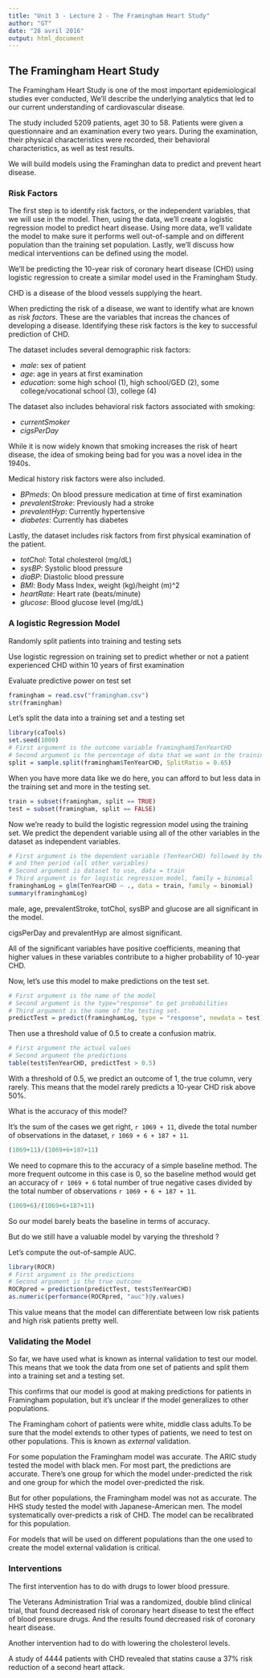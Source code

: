 ```yaml
---
title: "Unit 3 - Lecture 2 - The Framingham Heart Study"
author: "GT"
date: "28 avril 2016"
output: html_document
---
```


## The Framingham Heart Study

The Framingham Heart Study is one of the most important epidemiological studies ever conducted, We'll 
describe the underlying analytics that led to our current understanding of cardiovascular disease.

The study included 5209 patients, aget 30 to 58. Patients were given a questionnaire and an examination
every two years. During the examination, their physical characteristics were recorded, their behavioral
characteristics, as well as test results.

We will build  models using the Framinghan data to predict and prevent heart disease.

### Risk Factors

The first step is to identify risk factors, or the independent variables, that we will use in the model.
Then, using the data, we'll create a logistic regression model to predict heart disease. Using more data,
we'll validate the model to make sure it performs well out-of-sample and on different population than the
training set population. Lastly, we'll discuss how medical interventions can be defined using the model.

We'll be predicting the 10-year risk of coronary heart disease (CHD) using logistic regression to create 
a similar model used in the Framingham Study.

CHD is a disease of the blood vessels supplying the heart.

When predicting the risk of a disease, we want to identify what are known as *risk factors*.
These are the variables that increas the chances of developing a disease. Identifying these risk factors is
the key to successful prediction of CHD.

The dataset includes several demographic risk factors:

- *male*: sex of patient
- *age*: age in years at first examination
- *education*: some high school (1), high school/GED (2), some college/vocational school (3), college (4)

The dataset also includes behavioral risk factors associated with smoking:

- *currentSmoker*
- *cigsPerDay*

While it is now widely known that smoking increases the risk of heart disease, the idea of smoking being bad
for you was a novel idea in the 1940s.

Medical history risk factors were also included.

- *BPmeds*: On blood pressure medication at time of  first examination
- *prevalentStroke*: Previously had a stroke
- *prevalentHyp*: Currently hypertensive
- *diabetes*: Currently has diabetes

Lastly, the dataset includes risk factors from first physical examination of the patient.

- *totChol*: Total cholesterol (mg/dL)
- *sysBP*: Systolic blood pressure
- *diaBP*: Diastolic blood pressure
- *BMI*: Body Mass Index, weight (kg)/height (m)^2
- *heartRate*: Heart rate (beats/minute)
- *glucose*: Blood glucose level (mg/dL)

### A logistic Regression Model

Randomly split patients into training and testing sets

Use logistic regression on training set to predict whether or not a patient experienced
CHD within 10 years of first examination

Evaluate predictive power on test set

```r
framingham = read.csv("framingham.csv")
str(framingham)
```

Let's split the data into a training set and a testing set

```r
library(caTools)
set.seed(1000)
# First argument is the outcome variable framingham$TenYearCHD
# Second argument is the percentage of data that we want in the training set (SplitRatio)
split = sample.split(framingham$TenYearCHD, SplitRatio = 0.65)
```

When you have more data like we do here, you can afford to but less data in the
training set and more in the testing set.

```r
train = subset(framingham, split == TRUE)
test = subset(framingham, split == FALSE)
```

Now we're ready to build the logistic regression model using the training set.
We predict the dependent variable using all of the other variables in the dataset as
independent variables.

```r
# First argument is the dependent variable (TenYearCHD) followed by the tilde
# and then period (all other variables)
# Second argument is dataset to use, data = train
# Third argument is for logistic regression model, family = binomial
framinghamLog = glm(TenYearCHD ~ ., data = train, family = binomial)
summary(framinghamLog)
```

male, age, prevalentStroke, totChol, sysBP and glucose are all
significant in the model.

cigsPerDay and prevalentHyp are almost significant.

All of the significant variables have positive coefficients, meaning that higher
values in these variables contribute to a higher probability of 10-year CHD.

Now, let's use this model to make predictions on the test set.

```r
# First argument is the name of the model
# Second argument is the type="response" to get probabilities
# Third argument is the name of the testing set.
predictTest = predict(framinghamLog, type = "response", newdata = test)
```

Then use a threshold value of 0.5 to create a confusion matrix.

```r
# First argument the actual values
# Second argument the predictions
table(test$TenYearCHD, predictTest > 0.5)
```

With a threshold of 0.5, we predict an outcome of 1, the true column, very rarely.
This means that the model rarely predicts a 10-year CHD risk above 50%.

What is the accuracy of this model?

It's the sum of the cases we get right, `r 1069 + 11`, divede the total number of
observations in the dataset, `r 1069 + 6 + 187 + 11`.

```r
(1069+11)/(1069+6+187+11)
```

We need to copmare this to the accuracy of a simple baseline method. The more
frequent outcome in this case is 0, so the baseline method would get an accuracy
of `r 1069 + 6` total number of true negative cases divided by the total number of 
observations `r 1069 + 6 + 187 + 11`.

```r
(1069+6)/(1069+6+187+11)
```

So our model barely beats the baseline in terms of accuracy.

But do we still have a valuable model by varying the threshold ?

Let's compute the out-of-sample AUC.

```r
library(ROCR)
# First argument is the predictions
# Second argument is the true outcome
ROCRpred = prediction(predictTest, test$TenYearCHD)
as.numeric(performance(ROCRpred, "auc")@y.values)
```

This value means that the model can differentiate between low risk patients and high
risk patients pretty well.


### Validating the Model

So far, we have used what is known as internal validation to test our model. This means that we took the
data from one set of patients and split them into a training set and a testing set.

This confirms that our model is good at making predictions for patients in Framingham population, but
it's unclear if the model generalizes to other populations.

The Framingham cohort of patients were white, middle class adults.To be sure that the model extends to other
types of patients, we need to test on other populations. This is known as *external* validation.

For some population the Framingham model was accurate. The ARIC study tested the model with black men.
For most part, the predictions are accurate. There's one group for which the model under-predicted the risk
and one group for which the model over-predicted the risk.

But for other populations, the Framingham model was not as accurate. The HHS study tested the model with
Japanese-American men. The model systematically over-predicts a risk of CHD. The model can be recalibrated
for this population.

For models that will be used on different populations than the one used to create the model external
validation is critical.

### Interventions

The first intervention has to do with drugs to lower blood pressure.

The Veterans Administration Trial was a randomized, double blind clinical trial, that found decreased
risk of coronary heart disease to test the effect of blood pressure drugs. And the results found
decreased risk of coronary heart disease.

Another intervention had to do with lowering the cholesterol levels. 

A study of 4444 patients with CHD revealed that statins cause a 37% risk reduction of a second heart attack.


